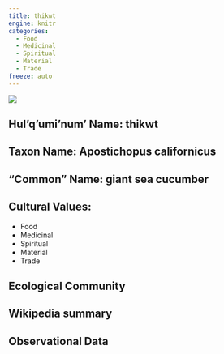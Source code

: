 ```yaml
---
title: thikwt
engine: knitr
categories:
  - Food
  - Medicinal
  - Spiritual
  - Material
  - Trade
freeze: auto
---
```

![](https://inaturalist-open-data.s3.amazonaws.com/photos/69280081/medium.jpg)

## **Hul'q'umi'num' Name**: thikwt
## **Taxon Name**: Apostichopus californicus
## **"Common" Name**: giant sea cucumber
## **Cultural Values**:

  - Food
  - Medicinal
  - Spiritual
  - Material
  - Trade

## **Ecological Community**
## **Wikipedia summary**
## **Observational Data**
